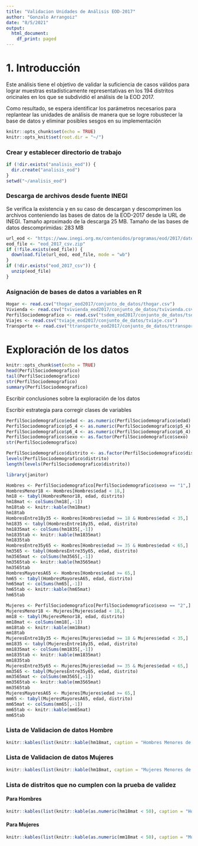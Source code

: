 ```yaml
---
title: "Validacion Unidades de Análisis EOD-2017"
author: "Gonzalo Arrangoiz"
date: "8/5/2021"
output:
  html_document:
    df_print: paged
---
```


# 1. Introducción

Este análisis tiene el objetivo de validar la suficiencia de casos válidos para lograr muestras 
estadísticamente representativas en los 194 distritos oricinales en los que se subdividió el análisis 
de la EOD 2017.

Como resultado, se espera identificar los parámetros necesarios para replantear las unidades de análisis
de manera que se logre robustecer la base de datos y eliminar posibles sesgos en su implementación

```r
knitr::opts_chunk$set(echo = TRUE)
knitr::opts_knit$set(root.dir = "~/")
```


### Crear y establecer directorio de trabajo
```r
if (!dir.exists("analisis_eod")) {
  dir.create("analisis_eod")
}
setwd("~/analisis_eod")
```

### Descarga de archivos desde fuente INEGI
Se verifica la existencia y en su caso de descargan y descomprimen los archivos conteniendo las bases 
de datos de la EOD-2017 desde la URL de INEGI. Tamaño aproximado de la descarga 25 MB. Tamaño de las 
bases de datos descomprimidas: 283 MB
```r
url_eod <- "https://www.inegi.org.mx/contenidos/programas/eod/2017/datosabiertos/eod_2017_csv.zip"
eod_file <- "eod_2017_csv.zip"
if (!file.exists(eod_file)) {
  download.file(url_eod, eod_file, mode = "wb")
}
if (!dir.exists("eod_2017_csv")) {
  unzip(eod_file)
}
```

### Asignación de bases de datos a variables en R
```r
Hogar <- read.csv("thogar_eod2017/conjunto_de_datos/thogar.csv")
Vivienda <- read.csv("tvivienda_eod2017/conjunto_de_datos/tvivienda.csv")
PerfilSociodemografico <- read.csv("tsdem_eod2017/conjunto_de_datos/tsdem.csv")
Viajes <- read.csv("tviaje_eod2017/conjunto_de_datos/tviaje.csv")
Transporte <- read.csv("ttransporte_eod2017/conjunto_de_datos/ttransporte.csv")
```

# Exploración de los datos
```r
knitr::opts_chunk$set(echo = TRUE)
head(PerfilSociodemografico)
tail(PerfilSociodemografico)
str(PerfilSociodemografico)
summary(PerfilSociodemografico)
```
Escribir conclusiones sobre la exploración de los datos

Escribir estrategia para corregir clases de variables
```r
PerfilSociodemografico$edad <- as.numeric(PerfilSociodemografico$edad)
PerfilSociodemografico$p5_4 <- as.numeric(PerfilSociodemografico$p5_4)
PerfilSociodemografico$p6_4 <- as.numeric(PerfilSociodemografico$p6_4)
PerfilSociodemografico$sexo <- as.factor(PerfilSociodemografico$sexo)
str(PerfilSociodemografico)
```
 

```r
PerfilSociodemografico$distrito <- as.factor(PerfilSociodemografico$distrito)
levels(PerfilSociodemografico$distrito)
length(levels(PerfilSociodemografico$distrito))
```


```r
library(janitor)
```


```r
Hombres <- PerfilSociodemografico[PerfilSociodemografico$sexo == "1",]
HombresMenor18 <- Hombres[Hombres$edad < 18,]
hm18 <- tabyl(HombresMenor18, edad, distrito)
hm18mat <- colSums(hm18[,-1])
hm18tab <- knitr::kable(hm18mat)
hm18tab
HombresEntre18y35 <- Hombres[Hombres$edad >= 18 & Hombres$edad < 35,]
hm1835 <- tabyl(HombresEntre18y35, edad, distrito)
hm1835mat <- colSums(hm1835[,-1])
hm1835tab <- knitr::kable(hm1835mat)
hm1835tab
HombresEntre35y65 <- Hombres[Hombres$edad >= 35 & Hombres$edad < 65,]
hm3565 <- tabyl(HombresEntre35y65, edad, distrito)
hm3565mat <- colSums(hm3565[,-1])
hm3565tab <- knitr::kable(hm3565mat)
hm3565tab
HombresMayoresA65 <- Hombres[Hombres$edad >= 65,]
hm65 <- tabyl(HombresMayoresA65, edad, distrito)
hm65mat <- colSums(hm65[,-1])
hm65tab <- knitr::kable(hm65mat)
hm65tab
```



```r
Mujeres <- PerfilSociodemografico[PerfilSociodemografico$sexo == "2",]
MujeresMenor18 <- Mujeres[Mujeres$edad < 18,]
mm18 <- tabyl(MujeresMenor18, edad, distrito)
mm18mat <- colSums(mm18[,-1])
mm18tab <- knitr::kable(mm18mat)
mm18tab
MujeresEntre18y35 <- Mujeres[Mujeres$edad >= 18 & Mujeres$edad < 35,]
mm1835 <- tabyl(MujeresEntre18y35, edad, distrito)
mm1835mat <- colSums(mm1835[,-1])
mm1835tab <- knitr::kable(mm1835mat)
mm1835tab
MujeresEntre35y65 <- Mujeres[Mujeres$edad >= 35 & Mujeres$edad < 65,]
mm3565 <- tabyl(MujeresEntre35y65, edad, distrito)
mm3565mat <- colSums(mm3565[,-1])
mm3565tab <- knitr::kable(mm3565mat)
mm3565tab
MujeresMayoresA65 <- Mujeres[Mujeres$edad >= 65,]
mm65 <- tabyl(MujeresMayoresA65, edad, distrito)
mm65mat <- colSums(mm65[,-1])
mm65tab <- knitr::kable(mm65mat)
mm65tab
```



### Lista de Validacion de datos Hombre
```r
knitr::kables(list(knitr::kable(hm18mat, caption = "Hombres Menores de 18"), knitr::kable(hm1835mat, caption = "Hombres 18 a 35"), knitr::kable(hm3565mat, caption = "Hombres 35 a 65"), knitr::kable(hm65mat, caption = "Hombres Mayores 65")))
```

### Lista de Validacion de datos Mujeres
```r
knitr::kables(list(knitr::kable(hm18mat, caption = "Mujeres Menores de 18"), knitr::kable(hm1835mat, caption = "Mujeres 18 a 35"), knitr::kable(hm3565mat, caption = "Mujeres 35 a 65"), knitr::kable(hm65mat, caption = "Mujeres Mayores 65")))
```

### Lista de distritos que no cumplen con la prueba de validez

#### Para Hombres
```r
knitr::kables(list(knitr::kable(as.numeric(hm18mat < 50), caption = "Hombres Menores de 18"), knitr::kable(as.numeric(hm1835mat < 50), caption = "Hombres 18 a 35"), knitr::kable(as.numeric(hm3565mat < 50), caption = "Hombres 35 a 65"), knitr::kable(as.numeric(hm65mat < 50), caption = "Hombres Mayores 65")))
```

#### Para Mujeres
```r
knitr::kables(list(knitr::kable(as.numeric(mm18mat < 50), caption = "Mujeres Menores de 18"), knitr::kable(as.numeric(mm1835mat < 50), caption = "Mujeres 18 a 35"), knitr::kable(as.numeric(mm3565mat < 50), caption = "Mujeres 35 a 65"), knitr::kable(as.numeric(mm65mat < 50), caption = "Mujeres Mayores 65")))
```

